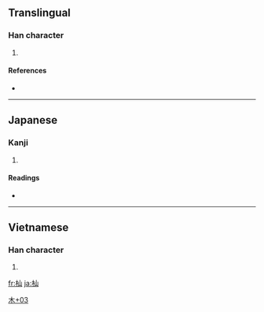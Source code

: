 ==Translingual==

===Han character===
{{Han char|rn=75|rad=木|as=03|sn=7|four=|canj=木山 (DU), X木山 (XDU)}}

# {{defn|Han|sort=木03}}

====References====
* {{Han ref|kx=0513.011|dkj=14488|dj=0898.100|hdz=80019.120|uh=6763|ud=26467}}

----

==Japanese==

===Kanji===
{{ja-kanji|grade=|rs=木03}}

# {{defn|Japanese}}

====Readings====
* {{ja-readings|on=|kun=[[そま]] (soma)}}

[[Category:Japanese-only CJKV Characters|木+03]]<!--Doesn't appear to be Japanese only as it shows up in the Vietnamese Nom Foundation database-->

----

==Vietnamese==

===Han character===
{{vi-hantu|[[sơn]]|rs=木03}}

# {{defn|Vietnamese|sort=木03}}

[[fr:杣]]
[[ja:杣]]